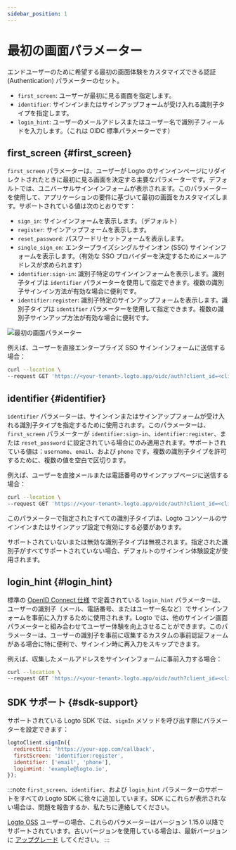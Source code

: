 ```yaml
---
sidebar_position: 1
---
```



# 最初の画面パラメーター

エンドユーザーのために希望する最初の画面体験をカスタマイズできる認証 (Authentication) パラメーターのセット。

- `first_screen`: ユーザーが最初に見る画面を指定します。
- `identifier`: サインインまたはサインアップフォームが受け入れる識別子タイプを指定します。
- `login_hint`: ユーザーのメールアドレスまたはユーザー名で識別子フィールドを入力します。（これは OIDC 標準パラメーターです）

## first_screen \{#first_screen}

`first_screen` パラメーターは、ユーザーが Logto のサインインページにリダイレクトされたときに最初に見る画面を決定する主要なパラメーターです。デフォルトでは、ユニバーサルサインインフォームが表示されます。このパラメーターを使用して、アプリケーションの要件に基づいて最初の画面をカスタマイズします。サポートされている値は次のとおりです：

- `sign_in`: サインインフォームを表示します。（デフォルト）
- `register`: サインアップフォームを表示します。
- `reset_password`: パスワードリセットフォームを表示します。
- `single_sign_on`: エンタープライズシングルサインオン (SSO) サインインフォームを表示します。（有効な SSO プロバイダーを決定するためにメールアドレスが求められます）
- `identifier:sign-in`: 識別子特定のサインインフォームを表示します。識別子タイプは `identifier` パラメーターを使用して指定できます。複数の識別子サインイン方法が有効な場合に便利です。
- `identifier:register`: 識別子特定のサインアップフォームを表示します。識別子タイプは `identifier` パラメーターを使用して指定できます。複数の識別子サインアップ方法が有効な場合に便利です。

<img src={firstScreenParameterImage} alt="最初の画面パラメーター" />

例えば、ユーザーを直接エンタープライズ SSO サインインフォームに送信する場合：

```sh
curl --location \
--request GET 'https://<your-tenant>.logto.app/oidc/auth?client_id=<client_id>&...&first_screen=single_sign_on'
```

## identifier \{#identifier}

`identifier` パラメーターは、サインインまたはサインアップフォームが受け入れる識別子タイプを指定するために使用されます。このパラメーターは、`first_screen` パラメーターが `identifier:sign-in`、`identifier:register`、または `reset_password` に設定されている場合にのみ適用されます。サポートされている値は：`username`、`email`、および `phone` です。複数の識別子タイプを許可するために、複数の値を空白で区切ります。

例えば、ユーザーを直接メールまたは電話番号のサインアップページに送信する場合：

```sh
curl --location \
--request GET 'https://<your-tenant>.logto.app/oidc/auth?client_id=<client_id>&...&first_screen=identifier:register&identifier=email phone'
```

このパラメーターで指定されたすべての識別子タイプは、Logto コンソールのサインインまたはサインアップ設定で有効にする必要があります。

サポートされていないまたは無効な識別子タイプは無視されます。指定された識別子がすべてサポートされていない場合、デフォルトのサインイン体験設定が使用されます。

## login_hint \{#login_hint}

標準の [OpenID Connect 仕様](https://openid.net/specs/openid-connect-core-1_0.html#AuthorizationEndpoint) で定義されている `login_hint` パラメーターは、ユーザーの識別子（メール、電話番号、またはユーザー名など）でサインインフォームを事前に入力するために使用されます。Logto では、他のサインイン画面パラメーターと組み合わせてユーザー体験を向上させることができます。このパラメーターは、ユーザーの識別子を事前に収集するカスタムの事前認証フォームがある場合に特に便利で、サインイン時に再入力をスキップできます。

例えば、収集したメールアドレスをサインインフォームに事前入力する場合：

```sh
curl --location \
--request GET 'https://<your-tenant>.logto.app/oidc/auth?client_id=<client_id>&...&first_screen=identifier:sign_in&identifier=email&login_hint=example@logto.io
```

## SDK サポート \{#sdk-support}

サポートされている Logto SDK では、`signIn` メソッドを呼び出す際にパラメーターを設定できます：

```javascript
logtoClient.signIn({
  redirectUri: 'https://your-app.com/callback',
  firstScreen: 'identifier:register',
  identifier: ['email', 'phone'],
  loginHint: 'example@logto.io',
});
```

:::note
`first_screen`、`identifier`、および `login_hint` パラメーターのサポートをすべての Logto SDK に徐々に追加しています。SDK にこれらが表示されない場合は、問題を報告するか、私たちに連絡してください。

[Logto OSS](/logto-oss) ユーザーの場合、これらのパラメーターはバージョン 1.15.0 以降でサポートされています。古いバージョンを使用している場合は、最新バージョンに [アップグレード](/logto-oss/upgrading-oss-version) してください。
:::
